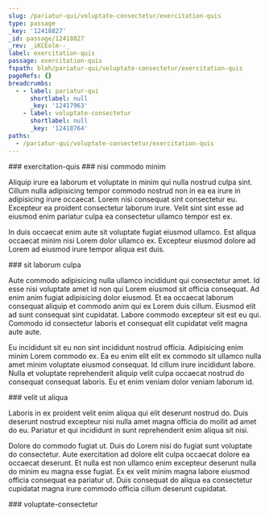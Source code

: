 ```yaml
---
slug: /pariatur-qui/voluptate-consectetur/exercitation-quis
type: passage
_key: '12418827'
_id: passage/12418827
_rev: _iKCEolm--_
label: exercitation-quis
passage: exercitation-quis
fspath: blah/pariatur-qui/voluptate-consectetur/exercitation-quis
pageRefs: {}
breadcrumbs:
  - - label: pariatur-qui
      shortlabel: null
      _key: '12417963'
    - label: voluptate-consectetur
      shortlabel: null
      _key: '12418764'
paths:
  - /pariatur-qui/voluptate-consectetur/exercitation-quis
---
```


<NuggetArea>
<Passage slug="/pariatur-qui/voluptate-consectetur/exercitation-quis" type="passage" _key="12418827" _id="passage/12418827" _rev="_iKCEolm--_" label="exercitation-quis" passage="exercitation-quis" fspath="blah/pariatur-qui/voluptate-consectetur/exercitation-quis" paths="/pariatur-qui/voluptate-consectetur/exercitation-quis">
<NuggetBody>
### exercitation-quis

</NuggetBody>
<Breadcrumbs>
<Crumbs>
<Crumb _key="12417963" label="pariatur-qui" /><Crumb _key="12418764" label="voluptate-consectetur" />
</Crumbs>
</Breadcrumbs>
</Passage>

<NuggetsInbound>
</NuggetsInbound>
<NuggetsOutbound>
<Nugget direction="outbound" type="nugget" _key="1ff8679a-b67e-4a48-a975-f18ccac07fb0" _id="nugget/1ff8679a-b67e-4a48-a975-f18ccac07fb0" _rev="_iKCEolm--A" fspath="blah/pariatur-qui/voluptate-consectetur/exercitation-quis/nisi-commodo-minim.md" label="nisi commodo minim" paths="/pariatur-qui/voluptate-consectetur/exercitation-quis/nisi-commodo-minim" slug="/pariatur-qui/voluptate-consectetur/exercitation-quis/nisi-commodo-minim">
<NuggetBody>
### nisi commodo minim

Aliquip irure ea laborum et voluptate in minim qui nulla nostrud culpa sint. Cillum nulla adipisicing tempor commodo nostrud non in ea ea irure in adipisicing irure occaecat. Lorem nisi consequat sint consectetur eu. Excepteur ea proident consectetur laborum irure. Velit sint sint esse ad eiusmod enim pariatur culpa ea consectetur ullamco tempor est ex.

In duis occaecat enim aute sit voluptate fugiat eiusmod ullamco. Est aliqua occaecat minim nisi Lorem dolor ullamco ex. Excepteur eiusmod dolore ad Lorem ad eiusmod irure tempor aliqua est duis.

</NuggetBody>
</Nugget>

<Nugget direction="outbound" type="nugget" _key="31d0281a-3f0b-4568-a9e6-084e07ed5779" _id="nugget/31d0281a-3f0b-4568-a9e6-084e07ed5779" _rev="_iKCEolq---" fspath="blah/pariatur-qui/voluptate-consectetur/exercitation-quis/sit-laborum-culpa.md" label="sit laborum culpa" paths="/pariatur-qui/voluptate-consectetur/exercitation-quis/sit-laborum-culpa" slug="/pariatur-qui/voluptate-consectetur/exercitation-quis/sit-laborum-culpa">
<NuggetBody>
### sit laborum culpa

Aute commodo adipisicing nulla ullamco incididunt qui consectetur amet. Id esse nisi voluptate amet id non qui Lorem eiusmod sit officia consequat. Ad enim anim fugiat adipisicing dolor eiusmod. Et ea occaecat laborum consequat aliquip et commodo anim qui ex Lorem duis cillum. Eiusmod elit ad sunt consequat sint cupidatat. Labore commodo excepteur sit est eu qui. Commodo id consectetur laboris et consequat elit cupidatat velit magna aute aute.

Eu incididunt sit eu non sint incididunt nostrud officia. Adipisicing enim minim Lorem commodo ex. Ea eu enim elit elit ex commodo sit ullamco nulla amet minim voluptate eiusmod consequat. Id cillum irure incididunt labore. Nulla et voluptate reprehenderit aliquip velit culpa occaecat nostrud do consequat consequat laboris. Eu et enim veniam dolor veniam laborum id.

</NuggetBody>
</Nugget>

<Nugget direction="outbound" type="nugget" _key="2805126e-f94e-481a-83ff-73d5efd7abe9" _id="nugget/2805126e-f94e-481a-83ff-73d5efd7abe9" _rev="_iKCEolq--_" fspath="blah/pariatur-qui/voluptate-consectetur/exercitation-quis/velit-ut-aliqua.md" label="velit ut aliqua" paths="/pariatur-qui/voluptate-consectetur/exercitation-quis/velit-ut-aliqua" slug="/pariatur-qui/voluptate-consectetur/exercitation-quis/velit-ut-aliqua">
<NuggetBody>
### velit ut aliqua

Laboris in ex proident velit enim aliqua qui elit deserunt nostrud do. Duis deserunt nostrud excepteur nisi nulla amet magna officia do mollit ad amet do eu. Pariatur et qui incididunt in sunt reprehenderit enim aliqua sit nisi.

Dolore do commodo fugiat ut. Duis do Lorem nisi do fugiat sunt voluptate do consectetur. Aute exercitation ad dolore elit culpa occaecat dolore ea occaecat deserunt. Et nulla est non ullamco enim excepteur deserunt nulla do minim eu magna esse fugiat. Ex ex velit minim magna labore eiusmod officia consequat ea pariatur ut. Duis consequat do aliqua ea consectetur cupidatat magna irure commodo officia cillum deserunt cupidatat.

</NuggetBody>
</Nugget>

</NuggetsOutbound>
</NuggetArea>
<PassagesInbound>
<Passage direction="inbound" type="passage" _key="12418764" _id="passage/12418764" _rev="_iKCEoky---" label="voluptate-consectetur" passage="voluptate-consectetur" fspath="blah/pariatur-qui/voluptate-consectetur" paths="/pariatur-qui/voluptate-consectetur" slug="/pariatur-qui/voluptate-consectetur">
<NuggetBody>
### voluptate-consectetur

</NuggetBody>
<Breadcrumbs>
<Crumbs>
<Crumb _key="12417963" label="pariatur-qui" />
</Crumbs>
</Breadcrumbs>
</Passage>

</PassagesInbound>
<PassagesOutbound>
</PassagesOutbound>